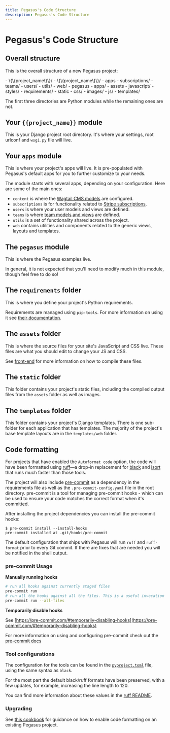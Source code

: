 ```yaml
---
title: Pegasus's Code Structure
description: Pegasus's Code Structure
---
```



# Pegasus's Code Structure

## Overall structure

This is the overall structure of a new Pegasus project:

<FileTree>
- \{\{project_name\}\}/
  - \{\{project_name\}\}/
  - apps
    - subscriptions/
    - teams/
    - users/
    - utils/
    - web/
  - pegasus
    - apps/
  - assets
    - javascript/
    - styles/
  - requirements/
  - static
    - css/
    - images/
    - js/
  - templates/
</FileTree>

The first three directories are Python modules while the remaining ones are not.

## Your `{{project_name}}` module

This is your Django project root directory. 
It's where your settings, root urlconf and `wsgi.py` file will live.

## Your `apps` module

This is where your project's apps will live.
It is pre-populated with Pegasus's default apps for you to further customize to your needs.

The module starts with several apps, depending on your configuration.
Here are some of the main ones:

- `content` is where the [Wagtail CMS models](/wagtail) are configured.
- `subscriptions` is for functionality related to [Stripe subscriptions](/subscriptions).
- `users` is where your user models and views are defined.
- `teams` is where [team models and views](/teams) are defined.
- `utils` is a set of functionality shared across the project.
- `web` contains utilities and components related to the generic views, layouts and templates.

## The `pegasus` module

This is where the Pegasus examples live.

In general, it is not expected that you'll need to modify much in this module, though feel free to do so!

## The `requirements` folder

This is where you define your project's Python requirements.

Requirements are managed using `pip-tools`. 
For more information on using it see [their documentation](https://github.com/jazzband/pip-tools).

## The `assets` folder

This is where the source files for your site's JavaScript and CSS live.
These files are what you should edit to change your JS and CSS.

See [front-end](/front-end) for more information on how to compile these files.


## The `static` folder

This folder contains your project's static files, including the compiled output files
from the `assets` folder as well as images.

## The `templates` folder

This folder contains your project's Django templates.
There is one sub-folder for each application that has templates.
The majority of the project's base template layouts are in the `templates/web` folder.

## Code formatting

For projects that have enabled the `Autoformat code` option, the code will have been formatted
using [ruff](https://github.com/astral-sh/ruff)—a drop-in replacement for
[black](https://black.readthedocs.io/en/stable/) and [isort](https://pycqa.github.io/isort/) that runs
much faster than those tools.

The project will also include [pre-commit](https://pre-commit.com/) as a dependency in the requirements file
as well as the `.pre-commit-config.yaml` file in the root directory. pre-commit is a tool for managing pre-commit
hooks - which can be used to ensure your code matches the correct format when it's committed.

After installing the project dependencies you can install the pre-commit hooks:

```
$ pre-commit install --install-hooks
pre-commit installed at .git/hooks/pre-commit
```

The default configuration that ships with Pegasus will run `ruff` and `ruff-format` prior to every Git
commit. If there are fixes that are needed you will be notified in the shell output.

### pre-commit Usage

**Manually running hooks**

```bash
# run all hooks against currently staged files
pre-commit run
# run all the hooks against all the files. This is a useful invocation if you are using pre-commit in CI.
pre-commit run --all-files
```

**Temporarily disable hooks**

See [https://pre-commit.com/#temporarily-disabling-hooks](https://pre-commit.com/#temporarily-disabling-hooks)

For more information on using and configuring pre-commit check out the 
[pre-commit docs](https://pre-commit.com/#quick-start) 


### Tool configurations

The configuration for the tools can be found in the [`pyproject.toml`][toml] file, using the same syntax as `black`.

[toml]: https://black.readthedocs.io/en/stable/usage_and_configuration/the_basics.html#what-on-earth-is-a-pyproject-toml-file

For the most part the default black/ruff formats have been preserved, with a few updates, for example,
increasing the line length to 120.

You can find more information about these values in the
[ruff README](https://github.com/astral-sh/ruff?tab=readme-ov-file#configuration).

### Upgrading

See [this cookbook](cookbooks.md#migrating-to-auto-formatted-code)
for guidance on how to enable code formatting on an existing Pegasus project.
